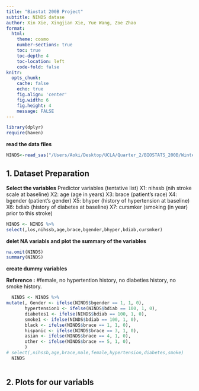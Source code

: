 ```yaml
---
title: "Biostat 200B Project"
subtitle: NINDS datase
author: Xin Xie, Xingjian Xie, Yue Wang, Zoe Zhao
format:
  html:
    theme: cosmo
    number-sections: true
    toc: true
    toc-depth: 4
    toc-location: left
    code-fold: false
knitr:
  opts_chunk: 
    cache: false    
    echo: true
    fig.align: 'center'
    fig.width: 6
    fig.height: 4
    message: FALSE
---
```



```r
library(dplyr)
require(haven)
```


**read the data files**

```r
NINDS<-read_sas("/Users/Aoki/Desktop/UCLA/Quarter_2/BIOSTATS_200B/Winter_BIO200B_Group8/originalninds.sas7bdat")
```


## 1. Dataset Preparation

**Select the variables**
Predictor variables (tentative list) 
X1: nihssb (nih stroke scale at baseline)
X2: age (age in years)
X3: brace (patient's race)
X4: bgender (patient's gender)
X5: bhyper (history of hypertension at baseline)
X6: bdiab (history of diabetes at baseline)
X7: cursmker (smoking (in year) prior to this stroke)


```r
NINDS <- NINDS %>%
select(,los,nihssb,age,brace,bgender,bhyper,bdiab,cursmker)
```

**delet NA variabls and plot the summary of the variables**

```r
na.omit(NINDS)
summary(NINDS)
```

**create dummy variables**

**Reference :**
#female, no hypertention history, no diabeties history, no smoke history. 


```r
  NINDS <- NINDS %>%
mutate(, Gender <- ifelse(NINDS$bgender == 1, 1, 0),
       hypertension1 <- ifelse(NINDS$bdiab == 100, 1, 0),
       diabetes1 <- ifelse(NINDS$bdiab == 100, 1, 0),
       smoke1 <- ifelse(NINDS$bdiab == 100, 1, 0),
       black <- ifelse(NINDS$brace == 1, 1, 0),
       hispanic <- ifelse(NINDS$brace == 3, 1, 0),
       asian <- ifelse(NINDS$brace == 4, 1, 0),
       other <- ifelse(NINDS$brace == 5, 1, 0),
       ) 
# select(,nihssb,age,brace,male,female,hypertension,diabetes,smoke) 
  NINDS 
  
```

## 2. Plots for our variabls
